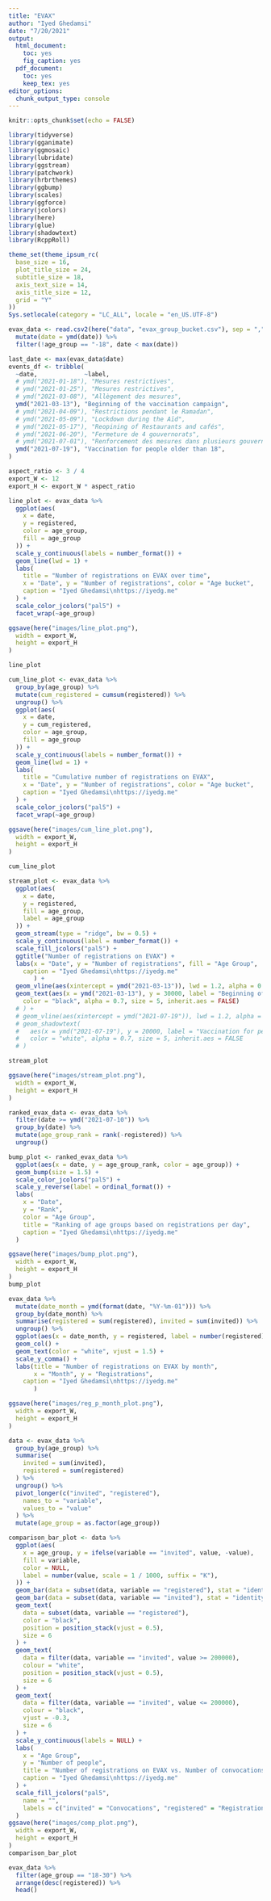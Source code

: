 ```yaml
---
title: "EVAX"
author: "Iyed Ghedamsi"
date: "7/20/2021"
output:
  html_document: 
    toc: yes
    fig_caption: yes
  pdf_document: 
    toc: yes
    keep_tex: yes
editor_options:
  chunk_output_type: console
---
```


```r
knitr::opts_chunk$set(echo = FALSE)

library(tidyverse)
library(gganimate)
library(ggmosaic)
library(lubridate)
library(ggstream)
library(patchwork)
library(hrbrthemes)
library(ggbump)
library(scales)
library(ggforce)
library(jcolors)
library(here)
library(glue)
library(shadowtext)
library(RcppRoll)

theme_set(theme_ipsum_rc(
  base_size = 16,
  plot_title_size = 24,
  subtitle_size = 18,
  axis_text_size = 14,
  axis_title_size = 12,
  grid = "Y"
))
Sys.setlocale(category = "LC_ALL", locale = "en_US.UTF-8")
```

```r
evax_data <- read.csv2(here("data", "evax_group_bucket.csv"), sep = ",") %>%
  mutate(date = ymd(date)) %>%
  filter(!age_group == "-18", date < max(date))

last_date <- max(evax_data$date)
events_df <- tribble(
  ~date,             ~label,
  # ymd("2021-01-18"), "Mesures restrictives",
  # ymd("2021-01-25"), "Mesures restrictives",
  # ymd("2021-03-08"), "Allègement des mesures",
  ymd("2021-03-13"), "Beginning of the vaccination campaign",
  # ymd("2021-04-09"), "Restrictions pendant le Ramadan",
  # ymd("2021-05-09"), "Lockdown during the Aïd",
  # ymd("2021-05-17"), "Reopining of Restaurants and cafés",
  # ymd("2021-06-20"), "Fermeture de 4 gouvernorats",
  # ymd("2021-07-01"), "Renforcement des mesures dans plusieurs gouvernorats",
  ymd("2021-07-19"), "Vaccination for people older than 18",
)

aspect_ratio <- 3 / 4
export_W <- 12
export_H <- export_W * aspect_ratio
```

```r
line_plot <- evax_data %>%
  ggplot(aes(
    x = date,
    y = registered,
    color = age_group,
    fill = age_group
  )) +
  scale_y_continuous(labels = number_format()) +
  geom_line(lwd = 1) +
  labs(
    title = "Number of registrations on EVAX over time",
    x = "Date", y = "Number of registrations", color = "Age bucket",
    caption = "Iyed Ghedamsi\nhttps://iyedg.me"
  ) +
  scale_color_jcolors("pal5") +
  facet_wrap(~age_group)

ggsave(here("images/line_plot.png"),
  width = export_W,
  height = export_H
)

line_plot
```

```r
cum_line_plot <- evax_data %>%
  group_by(age_group) %>%
  mutate(cum_registered = cumsum(registered)) %>%
  ungroup() %>%
  ggplot(aes(
    x = date,
    y = cum_registered,
    color = age_group,
    fill = age_group
  )) +
  scale_y_continuous(labels = number_format()) +
  geom_line(lwd = 1) +
  labs(
    title = "Cumulative number of registrations on EVAX",
    x = "Date", y = "Number of registrations", color = "Age bucket",
    caption = "Iyed Ghedamsi\nhttps://iyedg.me"
  ) +
  scale_color_jcolors("pal5") +
  facet_wrap(~age_group)

ggsave(here("images/cum_line_plot.png"),
  width = export_W,
  height = export_H
)

cum_line_plot
```


```r
stream_plot <- evax_data %>%
  ggplot(aes(
    x = date,
    y = registered,
    fill = age_group,
    label = age_group
  )) +
  geom_stream(type = "ridge", bw = 0.5) +
  scale_y_continuous(label = number_format()) +
  scale_fill_jcolors("pal5") +
  ggtitle("Number of registrations on EVAX") +
  labs(x = "Date", y = "Number of registrations", fill = "Age Group",
    caption = "Iyed Ghedamsi\nhttps://iyedg.me"
       ) +
  geom_vline(aes(xintercept = ymd("2021-03-13")), lwd = 1.2, alpha = 0.6) +
  geom_text(aes(x = ymd("2021-03-13"), y = 30000, label = "Beginning of the vaccination campaign", angle = 90, vjust = -0.5),
    color = "black", alpha = 0.7, size = 5, inherit.aes = FALSE)
  # ) +
  # geom_vline(aes(xintercept = ymd("2021-07-19")), lwd = 1.2, alpha = 0.6) +
  # geom_shadowtext(
  #   aes(x = ymd("2021-07-19"), y = 20000, label = "Vaccination for people older than 18", angle = 90, vjust = -0.5),
  #   color = "white", alpha = 0.7, size = 5, inherit.aes = FALSE
  # )

stream_plot

ggsave(here("images/stream_plot.png"),
  width = export_W,
  height = export_H
)
```


```r
ranked_evax_data <- evax_data %>%
  filter(date >= ymd("2021-07-10")) %>%
  group_by(date) %>%
  mutate(age_group_rank = rank(-registered)) %>%
  ungroup()

bump_plot <- ranked_evax_data %>%
  ggplot(aes(x = date, y = age_group_rank, color = age_group)) +
  geom_bump(size = 1.5) +
  scale_color_jcolors("pal5") +
  scale_y_reverse(label = ordinal_format()) +
  labs(
    x = "Date",
    y = "Rank",
    color = "Age Group",
    title = "Ranking of age groups based on registrations per day",
    caption = "Iyed Ghedamsi\nhttps://iyedg.me"
  )

ggsave(here("images/bump_plot.png"),
  width = export_W,
  height = export_H
)
bump_plot
```

```r
evax_data %>%
  mutate(date_month = ymd(format(date, "%Y-%m-01"))) %>%
  group_by(date_month) %>%
  summarise(registered = sum(registered), invited = sum(invited)) %>%
  ungroup() %>%
  ggplot(aes(x = date_month, y = registered, label = number(registered))) +
  geom_col() +
  geom_text(color = "white", vjust = 1.5) + 
  scale_y_comma() +
  labs(title = "Number of registrations on EVAX by month",
       x = "Month", y = "Registrations",
    caption = "Iyed Ghedamsi\nhttps://iyedg.me"
       )

ggsave(here("images/reg_p_month_plot.png"),
  width = export_W,
  height = export_H
)
```


```r
data <- evax_data %>%
  group_by(age_group) %>%
  summarise(
    invited = sum(invited),
    registered = sum(registered)
  ) %>%
  ungroup() %>%
  pivot_longer(c("invited", "registered"),
    names_to = "variable",
    values_to = "value"
  ) %>%
  mutate(age_group = as.factor(age_group))

comparison_bar_plot <- data %>%
  ggplot(aes(
    x = age_group, y = ifelse(variable == "invited", value, -value),
    fill = variable,
    color = NULL,
    label = number(value, scale = 1 / 1000, suffix = "K"),
  )) +
  geom_bar(data = subset(data, variable == "registered"), stat = "identity") +
  geom_bar(data = subset(data, variable == "invited"), stat = "identity") +
  geom_text(
    data = subset(data, variable == "registered"),
    color = "black",
    position = position_stack(vjust = 0.5),
    size = 6
  ) +
  geom_text(
    data = filter(data, variable == "invited", value >= 200000),
    colour = "white",
    position = position_stack(vjust = 0.5),
    size = 6
  ) +
  geom_text(
    data = filter(data, variable == "invited", value <= 200000),
    colour = "black",
    vjust = -0.3,
    size = 6
  ) +
  scale_y_continuous(labels = NULL) +
  labs(
    x = "Age Group",
    y = "Number of people",
    title = "Number of registrations on EVAX vs. Number of convocations for vaccination",
    caption = "Iyed Ghedamsi\nhttps://iyedg.me"
  ) +
  scale_fill_jcolors("pal5",
    name = "",
    labels = c("invited" = "Convocations", "registered" = "Registrations")
  )
ggsave(here("images/comp_plot.png"),
  width = export_W,
  height = export_H
)
comparison_bar_plot
```

```r
evax_data %>%
  filter(age_group == "18-30") %>%
  arrange(desc(registered)) %>%
  head()
```

